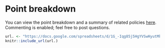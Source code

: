 # Point breakdown {#points}

You can view the point breakdown and a summary of related policies [here](https://docs.google.com/spreadsheets/d/1G_-Iqg85j5HgYVSwHyutMkaZWkZzbr32we-HVjJZhdk/edit?usp=sharing).  Commenting is enabled; feel free to post questions.

```r
url. <- "https://docs.google.com/spreadsheets/d/1G_-Iqg85j5HgYVSwHyutMkaZWkZzbr32we-HVjJZhdk/edit?usp=sharing"
knitr::include_url(url.)
```


<!-- ```{r fig.margin = TRUE, fig.cap = "", fig.width=3.5, fig.height=3.5, cache=TRUE, message=FALSE} -->
<!-- library(ggpubr) -->
<!-- point_breakdown$`% of final grade` <- gsub("%","",point_breakdown$`% of final grade`) -->
<!-- point_breakdown$`% of final grade` <- as.numeric(point_breakdown$`% of final grade`) -->
<!-- names(point_breakdown)[4] <- "percent" -->
<!-- #names(point_breakdown)[2] <- "Item" -->
<!-- point_breakdown$label <- "" -->
<!-- ggpie(data = point_breakdown, -->
<!--       x = "percent", -->
<!--       label = "Item", -->
<!--       fill = "Item") -->
<!-- ``` -->

<!-- ```{r, eval = T, echo = F} -->
<!-- knitr::kable(point_breakdown[, -ncol(point_breakdown)]) -->
<!-- ``` -->


<!-- Notes:  -->

<!-- 1. "*" = the value in the "Number" column is an approximation.  Final numbers of assignments to be determined. -->
<!-- 1. Each midterm covers ~7 lectures -->
<!-- 1. The Unit 4 exam given along with final -->
<!-- 1. The Unit 4 exam will cover lectures which occur between the 3rd midterm and the final. -->
<!-- 1. If higher, your final exam can replace your lowest midterm from units 1-3 -->
<!-- 1. There will be no extra credit offered. -->



<!-- The point breakdown can be viewed as a spreadsheet here -->
<!-- https://docs.google.com/spreadsheets/d/1qfd8oX_JVzHgCqkIV2VZlBqWRmqUaftbQ4U_DBH33yw/edit?usp=sharing -->

